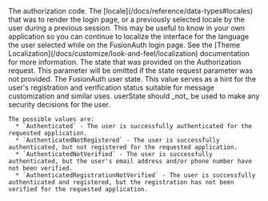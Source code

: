 
<APIBlock>
  <APIField name="code" type="String" required>The authorization code.</APIField>
  <APIField name="locale" type="String" optional>
    The [locale](/docs/reference/data-types#locales) that was to render the login page, or a previously selected locale by the user during a previous session. This may be useful to know in your own application so you can continue to localize the interface for the language the user selected while on the FusionAuth login page. See the [Theme Localization](/docs/customize/look-and-feel/localization) documentation for more information.
  </APIField>
  <APIField name="state" type="String" optional>
    The state that was provided on the Authorization request. This parameter will be omitted if the <InlineField>state</InlineField> request parameter was not provided.
  </APIField>
  <APIField name="userState" type="String" optional>
    The FusionAuth user state. This value serves as a hint for the user's registration and verification status suitable for message customization and similar uses. <InlineField>userState</InlineField> should _not_ be used to make any security decisions for the user.

    The possible values are:
      * `Authenticated` - The user is successfully authenticated for the requested application.
      * `AuthenticatedNotRegistered` - The user is successfully authenticated, but not registered for the requested application.
      * `AuthenticatedNotVerified` - The user is successfully authenticated, but the user's email address and/or phone number have not been verified.
      * `AuthenticatedRegistrationNotVerified` - The user is successfully authenticated and registered, but the registration has not been verified for the requested application.
  </APIField>
</APIBlock>

